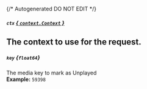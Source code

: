 {/* Autogenerated DO NOT EDIT  */}
##### `ctx` [*{ `context.Context` }*](https://pkg.go.dev/context#Context)
The context to use for the request.
---
##### `key` *{`float64`}*
The media key to mark as Unplayed
<br/>
**Example:** `59398`

